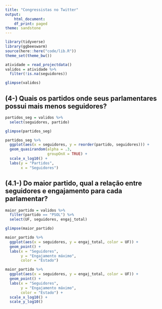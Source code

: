 ```yaml
---
title: "Congressistas no Twitter"
output:
    html_document:
    df_print: paged
theme: sandstone
---
```


```r
library(tidyverse)
library(ggbeeswarm)
source(here::here("code/lib.R"))
theme_set(theme_bw())
```


```r
atividade = read_projectdata()
validos = atividade %>%
  filter(!is.na(seguidores))

glimpse(validos)
```

## (4-) Quais os partidos onde seus parlamentares possui mais menos seguidores?
```r
partidos_seg = validos %>%
  select(seguidores, partido)

glimpse(partidos_seg)

partidos_seg %>%
  ggplot(aes(x = seguidores, y = reorder(partido, seguidores))) +
  geom_quasirandom(alpha = .3,
                   groupOnX = TRUE) +
  scale_x_log10() + 
  labs(y = "Partidos",
       x = "Seguidores")
```


## (4.1-) Do maior partido, qual a relação entre seguidores e engajamento para cada parlamentar?

```r
maior_partido = validos %>%
  filter(partido == "PSOL") %>%
  select(UF, seguidores, engaj_total)

glimpse(maior_partido)

maior_partido %>%
  ggplot(aes(x = seguidores, y = engaj_total, color = UF)) +
  geom_point() +
  labs(x = "Seguidores",
       y = "Engajamento máximo", 
       color = "Estado")

maior_partido %>%
  ggplot(aes(x = seguidores, y = engaj_total, color = UF)) +
  geom_point() +
  labs(x = "Seguidores",
       y = "Engajamento máximo", 
       color = "Estado") + 
  scale_x_log10() +
  scale_y_log10()
```